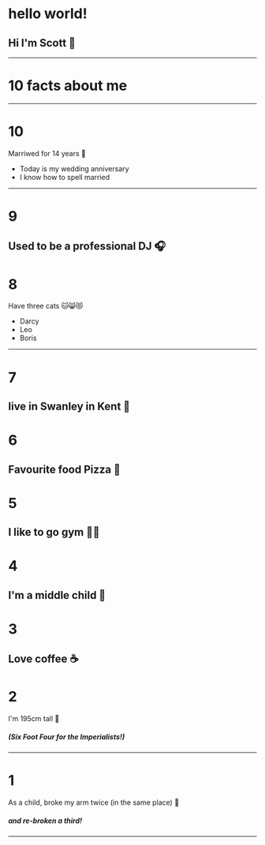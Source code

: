 # hello world! 

## Hi I'm Scott 👋
---
# 10 facts about me
---
# 10

Marriwed for 14 years 👫

- Today is my wedding anniversary
- I know how to spell married 
---
# 9

Used to be a professional DJ 🎧
---
# 8

Have three cats 🐱😸😻
- Darcy
- Leo
- Boris
---
# 7

live in Swanley in Kent 🏡
---
# 6

Favourite food Pizza 🍕
---
# 5

I like to go gym 🏋️‍♀️
---
# 4

I'm a middle child 🧒
---
# 3

Love coffee ☕️
---
# 2

I'm 195cm tall 📏

##### (Six Foot Four for the Imperialists!)
---
# 1

As a child, broke my arm twice (in the same place) 🏥

##### and re-broken a third!
---
